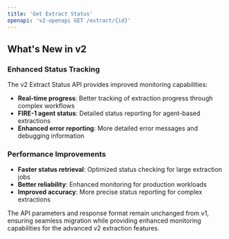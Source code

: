 ```yaml
---
title: 'Get Extract Status'
openapi: 'v2-openapi GET /extract/{id}'
---
```


## What's New in v2

### Enhanced Status Tracking
The v2 Extract Status API provides improved monitoring capabilities:

- **Real-time progress**: Better tracking of extraction progress through complex workflows
- **FIRE-1 agent status**: Detailed status reporting for agent-based extractions
- **Enhanced error reporting**: More detailed error messages and debugging information

### Performance Improvements
- **Faster status retrieval**: Optimized status checking for large extraction jobs
- **Better reliability**: Enhanced monitoring for production workloads
- **Improved accuracy**: More precise status reporting for complex extractions

The API parameters and response format remain unchanged from v1, ensuring seamless migration while providing enhanced monitoring capabilities for the advanced v2 extraction features.
